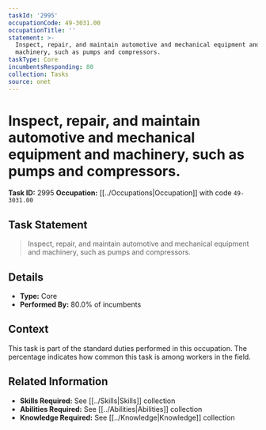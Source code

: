 ```yaml
---
taskId: '2995'
occupationCode: 49-3031.00
occupationTitle: ''
statement: >-
  Inspect, repair, and maintain automotive and mechanical equipment and
  machinery, such as pumps and compressors.
taskType: Core
incumbentsResponding: 80
collection: Tasks
source: onet
---
```

# Inspect, repair, and maintain automotive and mechanical equipment and machinery, such as pumps and compressors.

**Task ID:** 2995
**Occupation:** [[../Occupations|Occupation]] with code `49-3031.00`

## Task Statement

> Inspect, repair, and maintain automotive and mechanical equipment and machinery, such as pumps and compressors.

## Details

- **Type:** Core
- **Performed By:** 80.0% of incumbents

## Context

This task is part of the standard duties performed in this occupation. The percentage indicates how common this task is among workers in the field.

## Related Information

- **Skills Required:** See [[../Skills|Skills]] collection
- **Abilities Required:** See [[../Abilities|Abilities]] collection
- **Knowledge Required:** See [[../Knowledge|Knowledge]] collection
